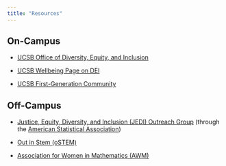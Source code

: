 ```yaml
---
title: "Resources"
---
```


## On-Campus

-   <a href="https://diversity.ucsb.edu/" target="_blank">UCSB Office of Diversity, Equity, and Inclusion</a>

-   <a href="https://wellbeing.ucsb.edu/dei-departments" target="_blank">UCSB Wellbeing Page on DEI</a>

-   <a href="https://firstgen.ucsb.edu/" target="_blank">UCSB First-Generation Community</a>


## Off-Campus

-   <a href="https://datascijedi.org/" target="_blank">Justice, Equity, Diversity, and Inclusion (JEDI) Outreach Group</a> (through the <a href="https://www.amstat.org/" target="_blank">American Statistical Association</a>)

-   <a href="https://ostem.org/" target="_blank">Out in Stem (oSTEM)</a>

-   <a href="https://awm-math.org/" target="_blank">Association for Women in Mathematics (AWM)</a>